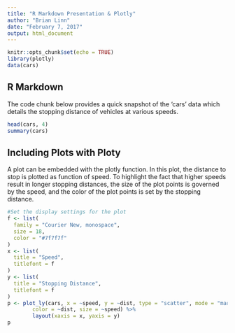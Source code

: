 ```yaml
---
title: "R Markdown Presentation & Plotly"
author: "Brian Linn"
date: "February 7, 2017"
output: html_document
---
```


```r
knitr::opts_chunk$set(echo = TRUE)
library(plotly)
data(cars)
```

## R Markdown

The code chunk below provides a quick snapshot of the 'cars' data which details the stopping distance of vehicles at various speeds.

```r
head(cars, 4)
summary(cars)
```

## Including Plots with Ploty

A plot can be embedded with the plotly function. In this plot, the distance to stop is plotted as function of speed. To highlight the fact that higher speeds result in longer stopping distances, the size of the plot points is governed by the speed, and the color of the plot points is set by the stopping distance.

```r
#Set the display settings for the plot
f <- list(
  family = "Courier New, monospace",
  size = 18,
  color = "#7f7f7f"
)
x <- list(
  title = "Speed",
  titlefont = f
)
y <- list(
  title = "Stopping Distance",
  titlefont = f
)
p <- plot_ly(cars, x = ~speed, y = ~dist, type = "scatter", mode = "markers", 
        color = ~dist, size = ~speed) %>%
        layout(xaxis = x, yaxis = y)
p
```
